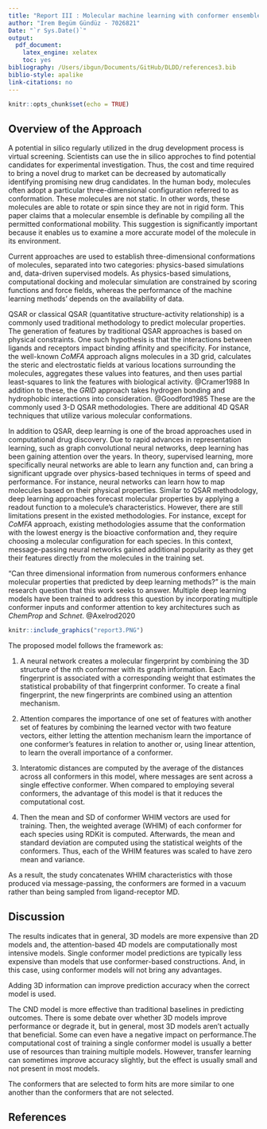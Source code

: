 ```yaml
---
title: "Report III : Molecular machine learning with conformer ensembles"
author: "Irem Begüm Gündüz - 7026821"
Date: "`r Sys.Date()`"
output:
  pdf_document:
    latex_engine: xelatex
    toc: yes
bibliography: /Users/ibgun/Documents/GitHub/DLDD/references3.bib
biblio-style: apalike
link-citations: no
---
```


```r
knitr::opts_chunk$set(echo = TRUE)
```

## Overview of the Approach 

A potential in silico regularly utilized in the drug development process is virtual screening. Scientists can use the in silico approches to find potential candidates for experimental investigation. Thus, the cost and time required to bring a novel drug to market can be decreased by automatically identifying promising new drug candidates. In the human body, molecules often adopt a particular three-dimensional configuration referred to as conformation. These molecules are not static. In other words, these molecules are able to rotate or spin since they are not in rigid form. This paper claims that a molecular ensemble is definable by compiling all the permitted conformational mobility. This suggestion is significantly important because it enables us to examine a more accurate model of the molecule in its environment. 


Current approaches are used to establish three-dimensional conformations of molecules, separated into two categories: physics-based simulations and, data-driven supervised models. As physics-based simulations, computational docking and molecular simulation are constrained by scoring functions and force fields, whereas the performance of the machine learning methods' depends on the availability of data. 

 QSAR or classical QSAR (quantitative structure-activity relationship) is a commonly used traditional methodology to predict molecular properties. The generation of features by traditional QSAR approaches is based on physical constraints. One such hypothesis is that the interactions between ligands and receptors impact binding affinity and specificity. For instance, the well-known *CoMFA* approach aligns molecules in a 3D grid, calculates the steric and electrostatic fields at various locations surrounding the molecules, aggregates these values into features, and then uses partial least-squares to link the features with biological activity. @Cramer1988 In addition to these, the *GRID* approach takes hydrogen bonding and hydrophobic interactions into consideration. @Goodford1985 These are the commonly used 3-D QSAR methodologies. There are additional 4D QSAR techniques that utilize various molecular conformations.
 

In addition to QSAR, deep learning is one of the broad approaches used in computational drug discovery. Due to rapid advances in representation learning, such as graph convolutional neural networks, deep learning has been gaining attention over the years. In theory, supervised learning, more specifically neural networks are able to learn any function and, can bring a significant upgrade over physics-based techniques in terms of speed and performance. For instance, neural networks can learn how to map molecules based on their physical properties. Similar to QSAR methodology, deep learning approaches forecast molecular properties by applying a readout function to a molecule's characteristics. However, there are still limitations present in the existed methodologies. For instance, except for *CoMFA* approach, existing methodologies assume that the conformation with the lowest energy is the bioactive conformation and, they require choosing a molecular configuration for each species. In this context, message-passing neural networks gained additional popularity as they get their features directly from the molecules in the training set. 

"Can three dimensional information from numerous conformers enhance molecular properties that predicted by deep learning methods?" is the main research question that this work seeks to answer. Multiple deep learning models have been trained to address this question by incorporating multiple conformer inputs and conformer attention to key architectures such as *ChemProp* and *Schnet*. @Axelrod2020

```r
knitr::include_graphics("report3.PNG")
```

The proposed model follows the framework as:

1. A neural network creates a molecular fingerprint by combining the 3D structure of the nth conformer with its graph information. Each fingerprint is associated with a corresponding weight that estimates the statistical probability of that fingerprint conformer. To create a final fingerprint, the new fingerprints are combined using an attention mechanism.

2.  Attention compares the importance of one set of features with another set of features by combining the learned vector with two feature vectors, either letting the attention mechanism learn the importance of one conformer's features in relation to another or, using linear attention, to learn the overall importance of a conformer.

3. Interatomic distances are computed by the average of the distances across all conformers in this model, where messages are sent across a single effective conformer. When compared to employing several conformers, the advantage of this model is that it reduces the computational cost.

4. Then the mean and SD of conformer WHIM vectors are used for training. Then, the weighted average (WHIM) of each conformer for each species using RDKit is computed. Afterwards,  the mean and standard deviation are computed using the statistical weights of the conformers. Thus, each of the WHIM features was scaled to have zero mean and variance. 

As a result, the study concatenates WHIM characteristics with those produced via message-passing, the conformers are formed in a vacuum rather than being sampled from ligand-receptor MD.

## Discussion

The results indicates that in general, 3D models are more expensive than 2D models and, the attention-based 4D models are computationally most intensive models. Single conformer model predictions are typically less expensive than models that use conformer-based constructions. And, in this case, using conformer models will not bring any advantages.

Adding 3D information can improve prediction accuracy when the correct model is used.

The CND model is more effective than traditional baselines in predicting outcomes. There is some debate over whether 3D models improve performance or degrade it, but in general, most 3D models aren't actually that beneficial. Some can even have a negative impact on performance.The computational cost of training a single conformer model is usually a better use of resources than training multiple models. However, transfer learning can sometimes improve accuracy slightly, but the effect is usually small and not present in most models. 

The conformers that are selected to form hits are more similar to one another than the conformers that are not selected.


## References